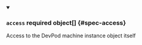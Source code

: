 


<details className="config-field" data-expandable="true" open>
<summary>

### `access` <span className="config-field-required" data-required="false">required</span> <span className="config-field-type">object[]</span> <span className="config-field-default"></span> <span className="config-field-enum"></span> {#spec-access}

Access to the DevPod machine instance object itself

</summary>

<PartialAccessreference />


</details>
